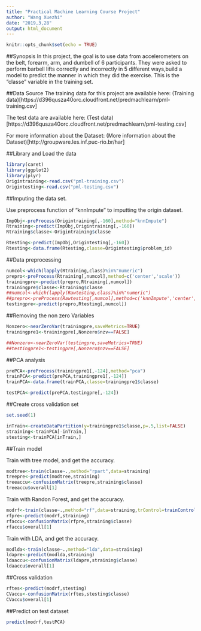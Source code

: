 ```yaml
---
title: "Practical Machine Learning Course Project"
author: "Wang Xuezhi"
date: "2019,3,28"
output: html_document
---
```


```r
knitr::opts_chunk$set(echo = TRUE)
```

##Synopsis
In this project, the goal is to use data from accelerometers on the belt, forearm, arm, and dumbell of 6 participants. They were asked to perform barbell lifts correctly and incorrectly in 5 different ways,build a model to predict the manner in which they did the exercise. This is the "classe" variable in the training set. 

##Data Source
The training data for this project are available here:
(Training data)[https://d396qusza40orc.cloudfront.net/predmachlearn/pml-training.csv]

The test data are available here:
(Test data)[https://d396qusza40orc.cloudfront.net/predmachlearn/pml-testing.csv]

For more information about the Dataset:
(More information about the Dataset)[http://groupware.les.inf.puc-rio.br/har]

##Library and Load the data
```r
library(caret)
library(ggplot2)
library(plyr)
Origintraining<-read.csv("pml-training.csv")
Origintesting<-read.csv("pml-testing.csv")
```

##Imputing the data set.

Use preprocess function of "knnImpute" to imputting the origin dataset.

```r
ImpObj<-preProcess(Origintraining[,-160],method="knnImpute")
Rtraining<-predict(ImpObj,Origintraining[,-160])
Rtraining$classe<-Origintraining$classe

Rtesting<-predict(ImpObj,Origintesting[,-160])
Rtesting<-data.frame(Rtesting,classe=Origintesting$problem_id)

```


##Data preprocessing
```r
numcol<-which(lapply(Rtraining,class)%in%"numeric")
prepro<-preProcess(Rtraining[,numcol],method=c('center','scale'))
trainingpre<-predict(prepro,Rtraining[,numcol])
trainingpre$classe<-Rtraining$classe
##numcol<-which(lapply(Rawtesting,class)%in%"numeric")
##prepro<-preProcess(Rawtesting[,numcol],method=c('knnImpute','center','scale'))
testingpre<-predict(prepro,Rtesting[,numcol])


```

##Removing the non zero Variables
```r
Nonzero<-nearZeroVar(trainingpre,saveMetrics=TRUE)
trainingpre1<-trainingpre[,Nonzero$nzv==FALSE]

##Nonzero<-nearZeroVar(testingpre,saveMetrics=TRUE)
##testingpre1<-testingpre[,Nonzero$nzv==FALSE]
```
##PCA analysis

```r
prePCA<-preProcess(trainingpre1[,-124],method="pca")
trainPCA<-predict(prePCA,trainingpre1[,-124])
trainPCA<-data.frame(trainPCA,classe=trainingpre1$classe)

testPCA<-predict(prePCA,testingpre[,-124])

```


##Create cross validation set

```r
set.seed(1)

inTrain<-createDataPartition(y=trainingpre1$classe,p=.5,list=FALSE)
straining<-trainPCA[-inTrain,]
stesting<-trainPCA[inTrain,]
```

##Train model

Train with tree model, and get the accuracy.
```r
modtree<-train(classe~.,method="rpart",data=straining)
treepre<-predict(modtree,straining)
treeaccu<-confusionMatrix(treepre,straining$classe)
treeaccu$overall[1]
```

Train with Randon Forest, and get the accuracy.
```r
modrf<-train(classe~.,method="rf",data=straining,trControl=trainControl(method="cv"),number=5,allowParallel=TRUE)
rfpre<-predict(modrf,straining)
rfaccu<-confusionMatrix(rfpre,straining$classe)
rfaccu$overall[1]
```

Train with LDA, and get the accuracy.
```r
modlda<-train(classe~.,method="lda",data=straining)
ldapre<-predict(modlda,straining)
ldaaccu<-confusionMatrix(ldapre,straining$classe)
ldaaccu$overall[1]
```

##Cross validation

```r
rftes<-predict(modrf,stesting)
CVaccu<-confusionMatrix(rftes,stesting$classe)
CVaccu$overall[1]
```


##Predict on test dataset
```r
predict(modrf,testPCA)
```